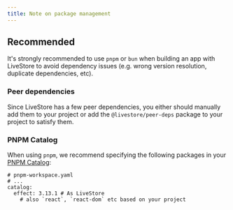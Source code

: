 ```yaml
---
title: Note on package management
---
```


## Recommended

It's strongly recommended to use `pnpm` or `bun` when building an app with LiveStore to avoid dependency issues (e.g. wrong version resolution, duplicate dependencies, etc).

### Peer dependencies

Since LiveStore has a few peer dependencies, you either should manually add them to your project or add the `@livestore/peer-deps` package to your project to satisfy them.

### PNPM Catalog

When using `pnpm`, we recommend specifying the following packages in your [PNPM Catalog](https://pnpm.io/catalogs):

```
# pnpm-workspace.yaml
# ...
catalog:
  effect: 3.13.1 # As LiveStore
	# also `react`, `react-dom` etc based on your project
```